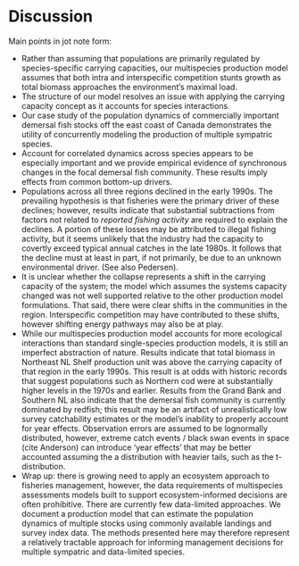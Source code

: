 
# Discussion  {-}

Main points in jot note form:

- Rather than assuming that populations are primarily regulated by species-specific carrying capacities, our multispecies production model assumes that both intra and interspecific competition stunts growth as total biomass approaches the environment's maximal load. 
- The structure of our model resolves an issue with applying the carrying capacity concept as it accounts for species interactions.
- Our case study of the population dynamics of commercially important demersal fish stocks off the east coast of Canada demonstrates the utility of concurrently modeling the production of multiple sympatric species. 
- Account for correlated dynamics across species appears to be especially important and we provide empirical evidence of synchronous changes in the focal demersal fish community. These results imply effects from common bottom-up drivers.
- Populations across all three regions declined in the early 1990s. The prevailing hypothesis is that fisheries were the primary driver of these declines; however, results indicate that substantial subtractions from factors not related to *reported fishing activity* are required to explain the declines. A portion of these losses may be attributed to illegal fishing activity, but it seems unlikely that the industry had the capacity to covertly exceed typical annual catches in the late 1980s. It follows that the decline must at least in part, if not primarily, be due to an unknown environmental driver. (See also Pedersen).
- It is unclear whether the collapse represents a shift in the carrying capacity of the system; the model which assumes the systems capacity changed was not well supported relative to the other production model formulations. That said, there were clear shifts in the communities in the region. Interspecific competition may have contributed to these shifts, however shifting energy pathways may also be at play.
- While our multispecies production model accounts for more ecological interactions than standard single-species production models, it is still an imperfect abstraction of nature. Results indicate that total biomass in Northeast NL Shelf production unit was above the carrying capacity of that region in the early 1990s. This result is at odds with historic records that suggest populations such as Northern cod were at substantially higher levels in the 1970s and earlier. Results from the Grand Bank and Southern NL also indicate that the demersal fish community is currently dominated by redfish; this result may be an artifact of unrealistically low survey catchability estimates or the model's inability to properly account for year effects. Observation errors are assumed to be lognormally distributed, however, extreme catch events / black swan events in space (cite Anderson) can introduce 'year effects' that may be better accounted assuming the a distribution with heavier tails, such as the t-distribution.
- Wrap up: there is growing need to apply an ecosystem approach to fisheries management, however, the data requirements of multispecies assessments models built to support ecosystem-informed decisions are often prohibitive. There are currently few data-limited approaches. We document a production model that can estimate the population dynamics of multiple stocks using commonly available landings and survey index data. The methods presented here may therefore represent a relatively tractable approach for informing management decisions for multiple sympatric and data-limited species.


